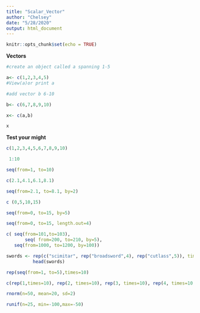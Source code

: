 ```yaml
---
title: "Scalar_Vector"
author: "Chelsey"
date: "5/28/2020"
output: html_document
---
```


```r
knitr::opts_chunk$set(echo = TRUE)
```

**Vectors**
```r
#create an object called a spanning 1-5

a<- c(1,2,3,4,5)
#View(a)or print a

#add vector b 6-10

b<- c(6,7,8,9,10)

x<- c(a,b)

x

```
**Test your might**
```r
c(1,2,3,4,5,6,7,8,9,10)
```
```r
 1:10
```
```r
seq(from=1, to=10)
```
```r
 
c(2.1,4.1,6.1,8.1)
```

```r
seq(from=2.1, to=8.1, by=2)
```
```r
c (0,5,10,15)
```
```r
seq(from=0, to=15, by=5)
```
```r
seq(from=0, to=15, length.out=4)
```
```r
c( seq(from=101,to=103), 
       seq( from=200, to=210, by=5),
   seq(from=1000, to=1200, by=100))
```
```r
swords <- rep(c("scimitar", rep("broadsword",4), rep("cutlass",5)), times =100) 
          head(swords)
```
```r
rep(seq(from=1, to=5),times=10)
```
```r
c(rep(1,times=10), rep(2, times=10), rep(3, times=10), rep(4, times=10, rep (5, times=10)))
```
```r
rnorm(n=50, mean=20, sd=2)
```
```r
runif(n=25, min=-100,max=-50)
```
